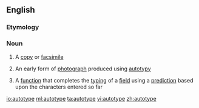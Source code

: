 ==English==

===Etymology===
{{prefix|auto|type}}

===Noun===
{{wikipedia}}
{{en-noun|~}}

# {{context|dated|countable|lang=en}} A [[copy]] or [[facsimile]]
# {{context|dated|countable|lang=en}} An early form of [[photograph]] produced using [[autotypy]]
# {{context|uncountable|computing|lang=en}} A [[function]] that completes the [[typing]] of a [[field]] using a [[prediction]] based upon the characters entered so far

[[io:autotype]]
[[ml:autotype]]
[[ta:autotype]]
[[vi:autotype]]
[[zh:autotype]]
